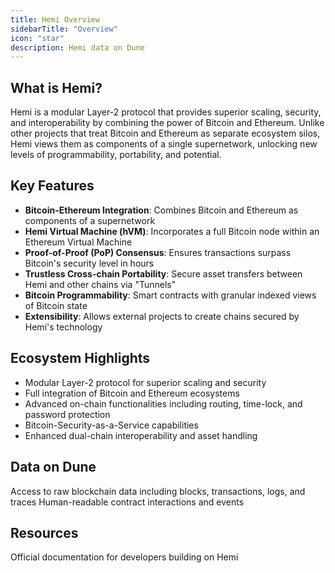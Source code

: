 ```yaml
---
title: Hemi Overview
sidebarTitle: "Overview"
icon: "star"
description: Hemi data on Dune
---
```




## What is Hemi?

Hemi is a modular Layer-2 protocol that provides superior scaling, security, and interoperability by combining the power of Bitcoin and Ethereum. Unlike other projects that treat Bitcoin and Ethereum as separate ecosystem silos, Hemi views them as components of a single supernetwork, unlocking new levels of programmability, portability, and potential.

## Key Features

- **Bitcoin-Ethereum Integration**: Combines Bitcoin and Ethereum as components of a supernetwork
- **Hemi Virtual Machine (hVM)**: Incorporates a full Bitcoin node within an Ethereum Virtual Machine
- **Proof-of-Proof (PoP) Consensus**: Ensures transactions surpass Bitcoin's security level in hours
- **Trustless Cross-chain Portability**: Secure asset transfers between Hemi and other chains via "Tunnels"
- **Bitcoin Programmability**: Smart contracts with granular indexed views of Bitcoin state
- **Extensibility**: Allows external projects to create chains secured by Hemi's technology

## Ecosystem Highlights

- Modular Layer-2 protocol for superior scaling and security
- Full integration of Bitcoin and Ethereum ecosystems
- Advanced on-chain functionalities including routing, time-lock, and password protection
- Bitcoin-Security-as-a-Service capabilities
- Enhanced dual-chain interoperability and asset handling

## Data on Dune

<CardGroup cols={2}>
  <Card title="Raw Data" icon="database" href="/data-catalog/evm/hemi/raw/blocks">
    Access to raw blockchain data including blocks, transactions, logs, and traces
  </Card>
  <Card title="Decoded Data" icon="code" href="/data-catalog/evm/hemi/decoded/overview">
    Human-readable contract interactions and events
  </Card>
</CardGroup>

## Resources

<CardGroup cols={1}>
  <Card title="Hemi Documentation" icon="link" href="https://docs.hemi.xyz/">
    Official documentation for developers building on Hemi
  </Card>
</CardGroup> 